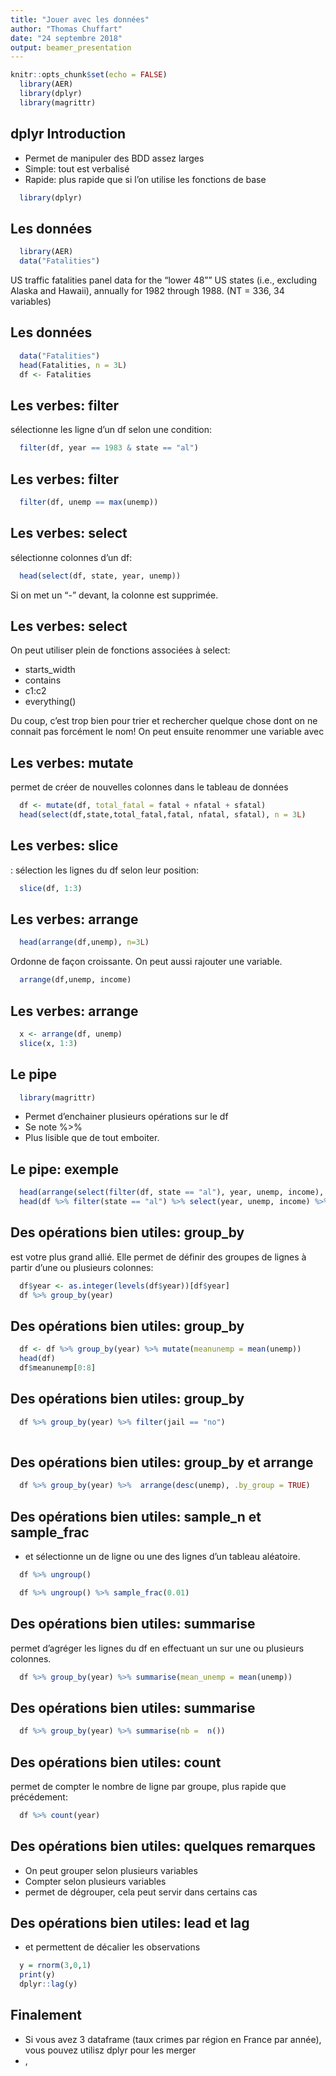 ```yaml
---
title: "Jouer avec les données"
author: "Thomas Chuffart"
date: "24 septembre 2018"
output: beamer_presentation
---
```


```r
knitr::opts_chunk$set(echo = FALSE)
  library(AER)
  library(dplyr)
  library(magrittr)

```

## dplyr Introduction

- Permet de manipuler des BDD assez larges
- Simple: tout est verbalisé
- Rapide: plus rapide que si l'on utilise les fonctions de base
```r
  library(dplyr)
```

## Les données

```r
  library(AER)
  data("Fatalities")
```
US traffic fatalities panel data for the "lower 48"" US states (i.e., excluding Alaska and Hawaii), annually for 1982 through 1988. 
(NT = 336, 34 variables)

## Les données
\tiny
```r
  data("Fatalities")
  head(Fatalities, n = 3L)
  df <- Fatalities
```

## Les verbes: filter
\textbf{filter} sélectionne les ligne d'un df selon une condition:
\tiny
```r
  filter(df, year == 1983 & state == "al")
```

## Les verbes: filter
\tiny
```r
  filter(df, unemp == max(unemp))
```

## Les verbes: select
\textbf{select} sélectionne colonnes d'un df: 
```r
  head(select(df, state, year, unemp))
```
Si on met un "-" devant, la colonne est supprimée. 

## Les verbes: select
On peut utiliser plein de fonctions associées à select:

- starts_width \textit{c qui commence par}
- contains \textit{c qui contient}
- c1:c2 \textit{sélectionne toutes les colonnes entre c1 et c2} 
- everything() \textit{toutes les colonnes non sélectionnées}

Du coup, c'est trop bien pour trier et rechercher quelque chose dont on ne connait pas forcément le nom! 
On peut ensuite renommer une variable avec \textbf{rename}

## Les verbes: mutate

\textbf{mutate} permet de créer de nouvelles colonnes dans le tableau de données
\tiny
```r
  df <- mutate(df, total_fatal = fatal + nfatal + sfatal)
  head(select(df,state,total_fatal,fatal, nfatal, sfatal), n = 3L)
```

## Les verbes: slice

\textbf{slice}: sélection les lignes du df selon leur position:
\tiny
```r
  slice(df, 1:3)
```

## Les verbes: arrange
\tiny
```r
  head(arrange(df,unemp), n=3L)
```
Ordonne de façon croissante. On peut aussi rajouter une variable. 
```r
  arrange(df,unemp, income)
```

## Les verbes: arrange
\tiny
```r
  x <- arrange(df, unemp)
  slice(x, 1:3)
```

## Le pipe 

```r
  library(magrittr)
```

- Permet d'enchainer plusieurs opérations sur le df
- Se note %>%
- Plus lisible que de tout emboiter.

## Le pipe: exemple

\tiny
```r
  head(arrange(select(filter(df, state == "al"), year, unemp, income), unemp), n = 3L)
  head(df %>% filter(state == "al") %>% select(year, unemp, income) %>% arrange(unemp), n = 3L)
```

## Des opérations bien utiles: group_by

\textbf{group\_by} est votre plus grand allié. Elle permet de définir des groupes de lignes à partir d'une ou plusieurs colonnes:
\tiny 
```r
  df$year <- as.integer(levels(df$year))[df$year]
  df %>% group_by(year)
```

## Des opérations bien utiles: group_by

\tiny
```r
  df <- df %>% group_by(year) %>% mutate(meanunemp = mean(unemp)) 
  head(df)
  df$meanunemp[0:8]
```

## Des opérations bien utiles: group_by

\tiny
```r
  df %>% group_by(year) %>% filter(jail == "no") 
  
```


## Des opérations bien utiles: group_by et arrange

\tiny 
```r
  df %>% group_by(year) %>%  arrange(desc(unemp), .by_group = TRUE)
```

## Des opérations bien utiles: sample_n et sample_frac

- \textbf{sample\_n} et \textbf{sample\_frac} sélectionne un \textit{n} de ligne ou une \textit{frac} des lignes d'un tableau aléatoire. 

\tiny
```r
  df %>% ungroup()
```

```r
  df %>% ungroup() %>% sample_frac(0.01)
```


## Des opérations bien utiles: summarise

\tiny
\textbf{summarise} permet d'agréger les lignes du df en effectuant un \textbf{summary} sur une ou plusieurs colonnes.

```r
  df %>% group_by(year) %>% summarise(mean_unemp = mean(unemp)) 
```

## Des opérations bien utiles: summarise

```r
  df %>% group_by(year) %>% summarise(nb =  n())
```

## Des opérations bien utiles: count

\textbf{count} permet de compter le nombre de ligne par groupe, plus rapide que précédement: 
```r
  df %>% count(year)
```

## Des opérations bien utiles: quelques remarques

- On peut grouper selon plusieurs variables
- Compter selon plusieurs variables
- \textbf{ungroup()} permet de dégrouper, cela peut servir dans certains cas

## Des opérations bien utiles: lead et lag

- \textbf{lead} et \textbf{lag} permettent de décalier les observations
\begin{equation}
   y_t = \phi y_{t-1} + \varepsilon_t
\end{equation}

```r
  y = rnorm(3,0,1)
  print(y)
  dplyr::lag(y)
```

## Finalement

- Si vous avez 3 dataframe (taux crimes par région en France par année), vous pouvez utilisz dplyr pour les merger
- \textbf{bind\_rows}, \textbf{bind\_cols}



